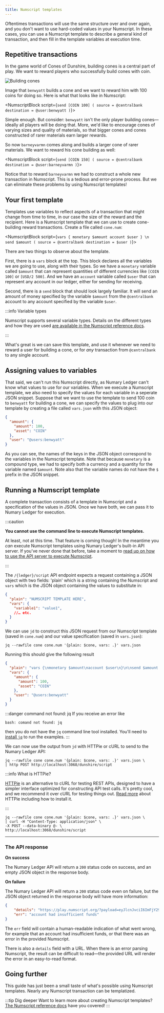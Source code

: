 ```yaml
---
title: Numscript templates
---
```



<Prerequisites />

Oftentimes transactions will use the same structure over and over again, and you don't want to use hard-coded values in your Numscript. In these cases, you can use a Numscript template to describe a general kind of transaction, and then fill in the template variables at execution time.

## Repetitive transactions

In the game world of Cones of Dunshire, building cones is a central part of play. We want to reward players who successfully build cones with coin.

![Building cones](cones.jpg)

Image that `benwyatt` builds a cone and we want to reward him with 100 coins for doing so. Here is what that looks like in Numscript:

<NumscriptBlock script={`send [COIN 100] (
  source = @centralbank
  destination = @user:benwyatt
)`}></NumscriptBlock>

Simple enough. But consider: `benwyatt` isn't the only player building cones—ideally all players will be doing that. More, we'd like to encourage cones of varying sizes and quality of materials, so that bigger cones and cones constructed of rarer materials earn larger rewards.

So now `barneyvarmn` comes along and builds a larger cone of rarer materials. We want to reward his cone building as well:

<NumscriptBlock script={`send [COIN 150] (
  source = @centralbank
  destination = @user:barneyvarmn
)`}></NumscriptBlock>

Notice that to reward `barneyvarmn` we had to construct a whole new transaction in Numscript. This is a tedious and error-prone process. But we can eliminate these problems by using Numscript templates!

## Your first template

Templates use variables to reflect aspects of a transaction that might change from time to time, in our case the size of the reward and the recipient. Here is a Numscript template that we can use to create cone-building reward transactions. Create a file called `cone.num`:

<NumscriptBlock script={`vars {
  monetary $amount
  account $user
}
\n
send $amount (
  source = @centralbank
  destination = $user
)`}></NumscriptBlock>

There are two things to observe about the template.

First, there is a `vars` block at the top. This block declares all the variables we are going to use, along with their types. So we have a `monetary` variable called `$amount` that can represent quantities of different currencies like `[COIN 100]` or `[USD/2 500]`. And we have an `account` variable called `$user` that can represent any account in our ledger, either for sending for receiving.

Second, there is a `send` block that should look largely familiar. It will send an amount of money specified by the variable `$amount` from the `@centralbank` account to any account specified by the variable `$user`.

:::info Variable types

Numscript supports several variable types. Details on the different types and how they are used [are available in the Numscript reference docs](/oss/ledger/reference/numscript/variables).

:::

What's great is we can save this template, and use it whenever we need to reward a user for building a cone, or for _any_ transaction from `@centralbank` to any single account.

## Assigning values to variables

That said, we can't run this Numscript directly, as Numary Ledger can't know what values to use for our variables. When we execute a Numscript template, we also need to specify the values for each variable in a seperate JSON snippet. Suppose that we want to use the template to send 100 coin to `benwyatt` for building a cone, we can specify the values to plug into our template by creating a file called `vars.json` with this JSON object:

```json title="vars.json"
{
  "amount": {
    "amount": 100,
    "asset": "COIN"
  },
  "user": "@users:benwyatt"
}
```

As you can see, the names of the keys in the JSON object correspond to the variables in the Numscript template. Note that because `monetary` is a compound type, we had to specify both a currency and a quantity for the variable named `$amount`. Note also that the variable names do not have the `$` prefix in the JSON snippet.

## Running a Numscript template

A complete transaction consists of a template in Numscript and a specification of the values in JSON. Once we have both, we can pass it to Numary Ledger for execution.

:::caution

**You cannot use the command line to execute Numscript templates.**

At least, not at this time. That feature is coming though! In the meantime you _can_ execute Numscript templates using Numary Ledger's built-in API server. If you've never done that before, take a moment to [read up on how to use the API server to execute Numscript](/oss/ledger/guides/http).

:::

The `/{ledger}/script` API endpoint expects a request containing a JSON object with two fields: 'plain' which is a string containing the Numscript and `vars` which is the JSON object containing the values to substitute in:

```json
{
  "plain": "NUMSCRIPT TEMPLATE HERE",
  "vars": {
    "variable1": "value1",
    //… etc.
  }
}
```

We can use `jd` to construct this JSON request from our Numscript template (saved in `cone.num`) and our value specification (saved in `vars.json`):

```shell
jq --rawfile cone cone.num '{plain: $cone, vars: .}' vars.json
```

Running this should give the following result
```json title="jd output"
{
  "plain": "vars {\nmonetary $amount\naccount $user\n}\n\nsend $amount (\nsource = @centralbank\ndestination = $user\n)",
  "vars": {
    "amount": {
      "amount": 100,
      "asset": "COIN"
    },
    "user": "@users:benwyatt"
  }
}
```

:::danger command not found: jq
If you receive an error like
```shell
bash: comand not found: jq
```
then you do not have the `jq` command line tool installed. You'll need to [install `jq`](https://stedolan.github.io/jq/) to run the examples.
:::

We can now use the output from `jd` with HTTPie or cURL to send to the Numary Ledger API:

<Tabs>
  <TabItem value="httpie" label="HTTPie">

```shell
jq --rawfile cone cone.num '{plain: $cone, vars: .}' vars.json \
| http POST http://localhost:3068/dunshire/script
```

:::info What is HTTPie?

[HTTPie](https://httpie.io/) is an alternative to cURL for testing REST APIs, designed to have a simpler interface optimized for constructing API test calls. It's pretty cool, and we recommend it over cURL for testing things out. [Read more](https://httpie.io/) about HTTPie including how to install it.

:::

  </TabItem>
  <TabItem value="curl" label="cURL">

```shell
jq --rawfile cone cone.num '{plain: $cone, vars: .}' vars.json \
| curl -H "Content-Type: application/json" \
-X POST --data-binary @- \
http://localhost:3068/dunshire/script
```
  </TabItem>
</Tabs>
<hr />

### The API response

**On success**

The Numary Ledger API will return a `200` status code on success, and an empty JSON object in the response body.

**On failure**

The Numary Ledger API will return a `200` status code even on failure, but the JSON object returned in the response body will have more information:

```json
{
    "details": "https://play.numscript.org/?payload=eyJlcnJvciI6ImFjY291bnQgaGFkIGluc3VmZmljaWVudCBmdW5kcyJ9",
    "err": "account had insufficient funds"
}
```

The `err` field will contain a human-readable indication of what went wrong, for example that an account had insufficient funds, or that there was an error in the provided Numscript.

There is also a `details` field with a URL. When there is an error parsing Numscript, the result can be difficult to read—the provided URL will render the error in an easy-to-read format.

## Going further

This guide has just been a small taste of what's possible using Numscript templates. Nearly any Numscript transaction can be templatized.

:::tip Dig deeper
Want to learn more about creating Numscript templates? [The Numscript reference docs](/oss/ledger/reference/numscript/variables) have you covered!
:::